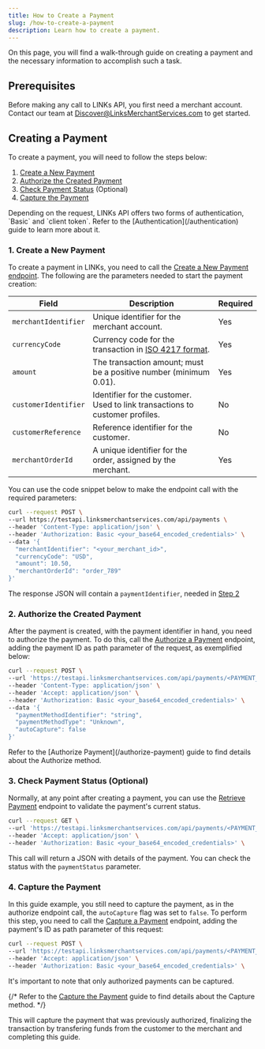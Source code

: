 ```yaml
---
title: How to Create a Payment
slug: /how-to-create-a-payment
description: Learn how to create a payment.
---
```


On this page, you will find a walk-through guide on creating a payment and the necessary information to accomplish such a task.

## Prerequisites

Before making any call to LINKs API, you first need a merchant account. Contact our team at Discover@LinksMerchantServices.com to get started.

## Creating a Payment

To create a payment, you will need to follow the steps below:

1. [Create a New Payment](#1-create-a-new-payment)
2. [Authorize the Created Payment](#2-authorize-the-created-payment)
3. [Check Payment Status](#3-check-payment-status-optional) (Optional)
4. [Capture the Payment](#4-capture-the-payment)

<Callout type="info" title="Authentication">
  Depending on the request, LINKs API offers two forms of authentication,
  `Basic` and `client token`. Refer to the [Authentication](/authentication)
  guide to learn more about it.
</Callout>

### 1. Create a New Payment

To create a payment in LINKs, you need to call the [Create a New Payment endpoint](/reference/links/create-payment/). The following are the parameters needed to start the payment creation:

| **Field**            | **Description**                                                                                 | **Required** |
| -------------------- | ----------------------------------------------------------------------------------------------- | ------------ |
| `merchantIdentifier` | Unique identifier for the merchant account.                                                     | Yes          |
| `currencyCode`       | Currency code for the transaction in [ISO 4217 format](https://en.wikipedia.org/wiki/ISO_4217). | Yes          |
| `amount`             | The transaction amount; must be a positive number (minimum 0.01).                               | Yes          |
| `customerIdentifier` | Identifier for the customer. Used to link transactions to customer profiles.                    | No           |
| `customerReference`  | Reference identifier for the customer.                                                          | No           |
| `merchantOrderId`    | A unique identifier for the order, assigned by the merchant.                                    | Yes          |

You can use the code snippet below to make the endpoint call with the required parameters:

```sh
curl --request POST \
--url https://testapi.linksmerchantservices.com/api/payments \
--header 'Content-Type: application/json' \
--header 'Authorization: Basic <your_base64_encoded_credentials>' \
--data '{
  "merchantIdentifier": "<your_merchant_id>",
  "currencyCode": "USD",
  "amount": 10.50,
  "merchantOrderId": "order_789"
}'
```

The response JSON will contain a `paymentIdentifier`, needed in [Step 2](#2-authorize-the-created-payment)

### 2. Authorize the Created Payment

After the payment is created, with the payment identifier in hand, you need to authorize the payment. To do this, call the [Authorize a Payment](/reference/links/authorize-payment) endpoint, adding the payment ID as path parameter of the request, as exemplified below:

```sh
curl --request POST \
--url 'https://testapi.linksmerchantservices.com/api/payments/<PAYMENT_IDENTIFIER>/authorize' \
--header 'Content-Type: application/json' \
--header 'Accept: application/json' \
--header 'Authorization: Basic <your_base64_encoded_credentials>' \
--data '{
  "paymentMethodIdentifier": "string",
  "paymentMethodType": "Unknown",
  "autoCapture": false
}'
```

<Callout type="info" title="Authorize payment details">
  Refer to the [Authorize Payment](/authorize-payment) guide to find details
  about the Authorize method.
</Callout>

### 3. Check Payment Status (Optional)

Normally, at any point after creating a payment, you can use the [Retrieve Payment](/reference/links/get-payment) endpoint to validate the payment's current status.

```sh
curl --request GET \
--url 'https://testapi.linksmerchantservices.com/api/payments/<PAYMENT_IDENTIFIER>' \
--header 'Accept: application/json' \
--header 'Authorization: Basic <your_base64_encoded_credentials>' \
```

This call will return a JSON with details of the payment. You can check the status with the `paymentStatus` parameter.

### 4. Capture the Payment

In this guide example, you still need to capture the payment, as in the authorize endpoint call, the `autoCapture` flag was set to `false`. To perform this step, you need to call the [Capture a Payment](/reference/links/capture-payment) endpoint, adding the payment's ID as path parameter of this request:

```sh
curl --request POST \
--url 'https://testapi.linksmerchantservices.com/api/payments/<PAYMENT_IDENTIFIER>/capture' \
--header 'Accept: application/json' \
--header 'Authorization: Basic <your_base64_encoded_credentials>' \
```

<Callout type="warning" title="Capturing payments">
  It's important to note that only authorized payments can be captured.
</Callout>

{/* <Callout type="info" title="Capture payment details">
  Refer to the [Capture the Payment](/capture-payment) guide to find details
  about the Capture method.
</Callout> */}

This will capture the payment that was previously authorized, finalizing the transaction by transfering funds from the customer to the merchant and completing this guide.
